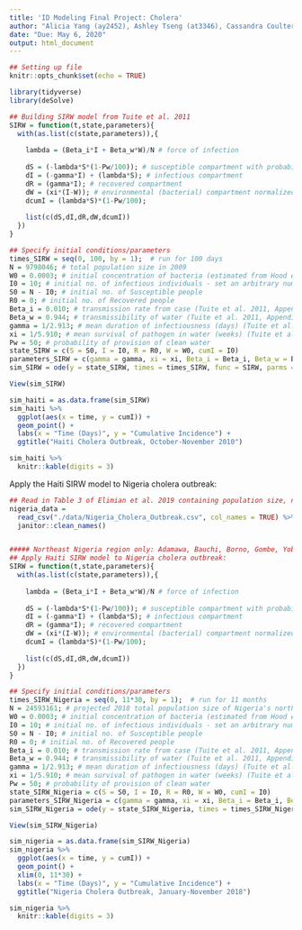 ```yaml
---
title: 'ID Modeling Final Project: Cholera'
author: "Alicia Yang (ay2452), Ashley Tseng (at3346), Cassandra Coulter (cc4347), and Christopher Armbruster (cwa2118)"
date: "Due: May 6, 2020"
output: html_document
---
```


```r
## Setting up file
knitr::opts_chunk$set(echo = TRUE)

library(tidyverse)
library(deSolve)
```


```r
## Building SIRW model from Tuite et al. 2011
SIRW = function(t,state,parameters){
  with(as.list(c(state,parameters)),{
    
    lambda = (Beta_i*I + Beta_w*W)/N # force of infection
    
    dS = (-lambda*S*(1-Pw/100)); # susceptible compartment with probability of provision of clean water incorporated
    dI = (-gamma*I) + (lambda*S); # infectious compartment
    dR = (gamma*I); # recovered compartment
    dW = (xi*(I-W)); # environmental (bacterial) compartment normalized by total population size
    dcumI = (lambda*S)*(1-Pw/100);
    
    list(c(dS,dI,dR,dW,dcumI))
  })
}

## Specify initial conditions/parameters
times_SIRW = seq(0, 100, by = 1);  # run for 100 days
N = 9798046; # total population size in 2009
W0 = 0.0003; # initial concentration of bacteria (estimated from Hood et al. 1981)
I0 = 10; # initial no. of infectious individuals - set an arbitrary number of 10 for now
S0 = N - I0; # initial no. of Susceptible people
R0 = 0; # initial no. of Recovered people
Beta_i = 0.010; # transmission rate from case (Tuite et al. 2011, Appendix Table 2)
Beta_w = 0.944; # transmissibility of water (Tuite et al. 2011, Appendix Table 2)
gamma = 1/2.913; # mean duration of infectiousness (days) (Tuite et al. 2011, Appendix Table 2)
xi = 1/5.910; # mean survival of pathogen in water (weeks) (Tuite et al. 2011, Appendix Table 2)
Pw = 50; # probability of provision of clean water
state_SIRW = c(S = S0, I = I0, R = R0, W = W0, cumI = I0)
parameters_SIRW = c(gamma = gamma, xi = xi, Beta_i = Beta_i, Beta_w = Beta_w, Pw = Pw)
sim_SIRW = ode(y = state_SIRW, times = times_SIRW, func = SIRW, parms = parameters_SIRW)

View(sim_SIRW)

sim_haiti = as.data.frame(sim_SIRW)
sim_haiti %>% 
  ggplot(aes(x = time, y = cumI)) +
  geom_point() +
  labs(x = "Time (Days)", y = "Cumulative Incidence") +
  ggtitle("Haiti Cholera Outbreak, October-November 2010")

sim_haiti %>% 
  knitr::kable(digits = 3)
```


Apply the Haiti SIRW model to Nigeria cholera outbreak: 
```r
## Read in Table 3 of Elimian et al. 2019 containing population size, no. of cholera cases, no. of cholera deaths, attack rate/100,000 population, and the case fatality rate (%) by state. The total country-wide estimates are in the last row of the dataset.
nigeria_data = 
  read_csv("./data/Nigeria_Cholera_Outbreak.csv", col_names = TRUE) %>%
  janitor::clean_names()


##### Northeast Nigeria region only: Adamawa, Bauchi, Borno, Gombe, Yobe #####
## Apply Haiti SIRW model to Nigeria cholera outbreak:
SIRW = function(t,state,parameters){
  with(as.list(c(state,parameters)),{
    
    lambda = (Beta_i*I + Beta_w*W)/N # force of infection
    
    dS = (-lambda*S*(1-Pw/100)); # susceptible compartment with probability of provision of clean water incorporated
    dI = (-gamma*I) + (lambda*S); # infectious compartment
    dR = (gamma*I); # recovered compartment
    dW = (xi*(I-W)); # environmental (bacterial) compartment normalized by total population size
    dcumI = (lambda*S)*(1-Pw/100);
    
    list(c(dS,dI,dR,dW,dcumI))
  })
}

## Specify initial conditions/parameters
times_SIRW_Nigeria = seq(0, 11*30, by = 1);  # run for 11 months
N = 24593161; # projected 2018 total population size of Nigeria's northeast states
W0 = 0.0003; # initial concentration of bacteria (estimated from Hood et al. 1981)
I0 = 10; # initial no. of infectious individuals - set an arbitrary number of 10 for now
S0 = N - I0; # initial no. of Susceptible people
R0 = 0; # initial no. of Recovered people
Beta_i = 0.010; # transmission rate from case (Tuite et al. 2011, Appendix Table 2)
Beta_w = 0.944; # transmissibility of water (Tuite et al. 2011, Appendix Table 2)
gamma = 1/2.913; # mean duration of infectiousness (days) (Tuite et al. 2011, Appendix Table 2)
xi = 1/5.910; # mean survival of pathogen in water (weeks) (Tuite et al. 2011, Appendix Table 2)
Pw = 50; # probability of provision of clean water
state_SIRW_Nigeria = c(S = S0, I = I0, R = R0, W = W0, cumI = I0)
parameters_SIRW_Nigeria = c(gamma = gamma, xi = xi, Beta_i = Beta_i, Beta_w = Beta_w)
sim_SIRW_Nigeria = ode(y = state_SIRW_Nigeria, times = times_SIRW_Nigeria, func = SIRW, parms = parameters_SIRW_Nigeria)

View(sim_SIRW_Nigeria)

sim_nigeria = as.data.frame(sim_SIRW_Nigeria)
sim_nigeria %>% 
  ggplot(aes(x = time, y = cumI)) +
  geom_point() +
  xlim(0, 11*30) +
  labs(x = "Time (Days)", y = "Cumulative Incidence") +
  ggtitle("Nigeria Cholera Outbreak, January-November 2018")

sim_nigeria %>% 
  knitr::kable(digits = 3)
```


